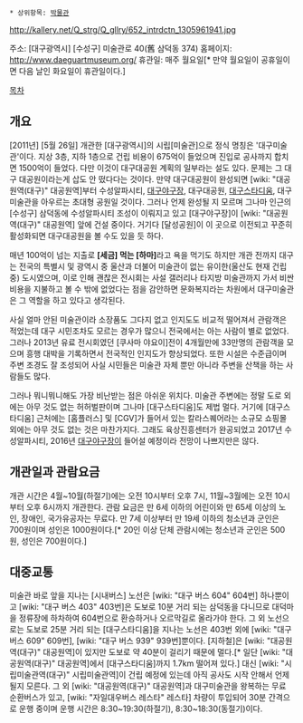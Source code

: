  * 상위항목: [[박물관]]

http://kallery.net/Q_strg/Q_gllry/652_intrdctn_1305961941.jpg

주소: [대구광역시] [수성구] 미술관로 40(舊 삼덕동 374)
홈페이지:  http://www.daeguartmuseum.org/
휴관일: 매주 월요일[* 만약 월요일이 공휴일이면 다음 날인 화요일이 휴관일이다.]  

[[목차]]
== 개요 ==
[2011년] [5월 26일] 개관한 [대구광역시]의 시립[미술관]으로 정식 명칭은 '대구미술관'이다. 지상 3층, 지하 1층으로 건립 비용이 675억이 들었으며 진입로 공사까지 합치면 1500억이 들었다. 다만 이것이 대구대공원 계획의 일부라는 설도 있다. 문제는 그 대구 대공원이라는게 삽도 안 떴다다는 것이다. 만약 대구대공원이 완성되면 [wiki: "대공원역(대구)" 대공원역]부터 수성알파시티, [[대구야구장]], 대구대공원, [[대구스타디움]], 대구미술관을 아우르는 초대형 공원일 것이다. 그러나 언제 완성될 지 모르며 그나마 인근의 [수성구] 삼덕동에 수성알파시티 조성이 이뤄지고 있고 [대구야구장]이 [wiki: "대공원역(대구)" 대공원역] 앞에 건설 중이다. 거기다 [달성공원]이 이 곳으로 이전되고 꾸준히 활성화되면 대구대공원을 볼 수도 있을 듯 하다.

매년 100억이 넘는 지출로 '''[세금] 먹는 [하마]'''라고 욕을 먹기도 하지만 개관 전까지 대구는 전국의 특별시 및 광역시 중 울산과 더불어 미술관이 없는 유이한(울산도 현재 건립중) 도시였으며, 이로 인해 괜찮은 전시회는 사설 갤러리나 타지방 미술관까지 가서  비싼 비용을 지불하고 볼 수 밖에 없었다는 점을 감안하면 문화복지라는 차원에서 대구미술관은 그 역할을 하고 있다고 생각된다.

사실 얼마 안된 미술관이라 소장품도 그다지 없고 인지도도 비교적 떨어져서 관람객은 적었는데 대구 시민조차도 모르는 경우가 많으니 전국에서는 아는 사람이 별로 없었다. 그러나 2013년 유료 전시회였던 [쿠사마 야요이]전이 4개월만에 33만명의 관람객을 모으며 흥행 대박을 기록하면서 전국적인 인지도가 향상되었다. 또한 시설은 수준급이며 주변 조경도 잘 조성되어 사실 시민들은 미술관 자체 뿐만 아니라 주변을 산책을 하는 사람들도 많다.

그러나 뭐니뭐니해도 가장 비난받는 점은 아쉬운 위치다. 미술관 주변에는 정말 도로 외에는 아무 것도 없는 허허벌판이며 그나마 [대구스타디움]도 제법 멀다. 거기에 [대구스타디움] 근처에는 [홈플러스] 및 [CGV]가 들어서 있는 칼라스퀘어라는 소규모 쇼핑몰 외에는 아무 것도 없는 것은 마찬가지다. 그래도 육상진흥센터가 완공되었고 2017년 수성알파시티, 2016년 [[대구야구장]]이 들어설 예정이라 전망이 나쁘지만은 않다. 

== 개관일과 관람요금 ==
개관 시간은 4월~10월(하절기)에는 오전 10시부터 오후 7시, 11월~3월에는 오전 10시부터 오후 6시까지 개관한다. 관람 요금은 만 6세 이하의 어린이와 만 65세 이상의 노인, 장애인, 국가유공자는 무료다. 만 7세 이상부터 만 19세 이하의 청소년과 군인은 700원이며 성인은 1000원이다.[* 20인 이상 단체 관람시에는 청소년과 군인은 500원, 성인은 700원이다.]

== 대중교통 ==
미술관 바로 앞을 지나는 [시내버스] 노선은 [wiki: "대구 버스 604" 604번] 하나뿐이고 [wiki: "대구 버스 403" 403번]은 도보로 10분 거리 되는 삼덕동을 다니므로 대덕마을 정류장에 하차하여 604번으로 환승하거나 오르막길로 올라가야 한다. 그 외 노선으로는 도보로 25분 거리 되는 [대구스타디움]을 지나는 노선은 403번 외에 [wiki: "대구 버스 609" 609번], [wiki: "대구 버스 939" 939번]뿐이다. [지하철]은 [wiki: "대공원역(대구)" 대공원역]이 있지만 도보로 약 40분이 걸리기 때문에 멀다.[* 일단 [wiki: "대공원역(대구)" 대공원역]에서 [대구스타디움]까지 1.7km 떨어져 있다.] 대신 [wiki: "시립미술관역(대구)" 시립미술관역]이 건립 예정에 있는데 아직 공사도 시작 안해서 언제 될지 모른다. 그 외 [wiki: "대공원역(대구)" 대공원역]과 대구미술관을 왕복하는 무료 순환버스가 있고, [wiki: "자일대우버스 레스타" 레스타] 차량이 투입되어 30분 간격으로 운행 중이며 운행 시간은 8:30~19:30(하절기), 8:30~18:30(동절기)이다.
